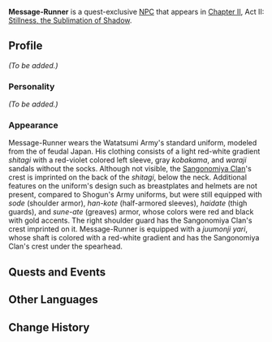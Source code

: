 {{Meta
<!-- REMOVE THIS TEMPLATE AFTER ADDING MISSING INFO -->
|missing_NPC_profile  = yes
}}
{{Character Infobox
|type             = Quest NPC
|image            = NPC Message-Runner.png
|region           = Inazuma
|affiliation      = Watatsumi Army
|title            = Sangonomiya Samurai
}}
'''Message-Runner''' is a quest-exclusive [[NPC]] that appears in [[Chapter II]], Act II: [[Stillness, the Sublimation of Shadow]].

==Profile==
<!-- detailed story/lore information goes here -->
''(To be added.)''

===Personality===
''(To be added.)''

===Appearance===
Message-Runner wears the Watatsumi Army's standard uniform, modeled from the {{Lang|''ashigaru''|ja=足軽}} of feudal Japan. His clothing consists of a light red-white gradient ''shitagi'' with a red-violet colored left sleeve, gray ''kobakama'', and ''waraji'' sandals without the socks. Although not visible, the [[Sangonomiya Clan]]'s crest is imprinted on the back of the ''shitagi'', below the neck. Additional features on the uniform's design such as breastplates and helmets are not present, compared to Shogun's Army uniforms, but were still equipped with ''sode'' (shoulder armor), ''han-kote'' (half-armored sleeves), ''haidate'' (thigh guards), and ''sune-ate'' (greaves) armor, whose colors were red and black with gold accents. The right shoulder guard has the Sangonomiya Clan's crest imprinted on it. Message-Runner is equipped with a ''juumonji yari'', whose shaft is colored with a red-white gradient and has the Sangonomiya Clan's crest under the spearhead.

==Quests and Events==
{{Quests and Events}}

==Other Languages==
{{Other Languages
|default_hidden = 1
|en      = Message-Runner
|zhs     = 传令兵
|zhs_rm  = Chuánlìng Bīng
|zht     = 傳令兵
|zht_rm  = Chuánlìng Bīng
|ja      = 伝令使
|ja_rm   = Denrei-shi
|ko      = {{tt|연락병|連絡兵/聯絡兵}}
|ko_rm   = Yeollakbyeong
|es      = Mensajero
|fr      = Messager
|ru      = Вестовой
|th      = ผู้ส่งสาร
|th_rm   = Phu Song San
|vi      = Lính Truyền Lệnh
|de      = Militärkurier
|id      = Pembawa Pesan
|pt      = Mensageiro
|tr      = Ulak
|it      = Messo
}}

==Change History==
{{Change History|2.0}}